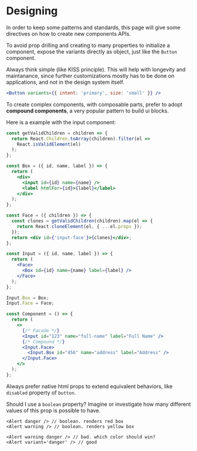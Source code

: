 
<Meta title="development/Designing" />

# Designing

In order to keep some patterns and standards, this page will give some directives on how to create new components APIs.

To avoid prop drilling and creating to many properties to initialize a component, expose the variants directly as object, just like the `Button` component.

Always think simple (like KISS principle). This will help with longevity and maintanance, since further customizations mostly has to be done on applications,
and not in the design system itself.

```jsx
<Button variants={{ intent: 'primary', size: 'small' }} />
```

To create complex components, with composable parts, prefer to adopt **compound components**, a very popular pattern to build ui blocks.

Here is a example with the input component:

```jsx
const getValidChildren = children => {
  return React.Children.toArray(children).filter(el =>
    React.isValidElement(el)
  );
};

const Box = ({ id, name, label }) => {
  return (
    <div>
      <input id={id} name={name} />
      <label htmlFor={id}>{label}</label>
    </div>
  );
};

const Face = ({ children }) => {
  const clones = getValidChildren(children).map(el => {
    return React.cloneElement(el, { ...el.props });
  });
  return <div id={'input-face'}>{clones}</div>;
};

const Input = ({ id, name, label }) => {
  return (
    <Face>
      <Box id={id} name={name} label={label} />
    </Face>
  );
};

Input.Box = Box;
Input.Face = Face;

const Component = () => {
  return (
    <>
      {/* Facade */}
      <Input id="123" name="full-name" label="Full Name" />
      {/* Compound */}
      <Input.Face>
        <Input.Box id="456" name="address" label="Address" />
      </Input.Face>
    </>
  );
};
```

Always prefer native html props to extend equivalent behaviors, like `disabled` property of `button`.

Should I use a `boolean` property? Imagine or investigate how many different values of this prop is possible to have.

```
<Alert danger /> // boolean. renders red box
<Alert warning /> // boolean. renders yellow box

<Alert warning danger /> // bad. which color should win?
<Alert variant='danger' /> // good
```
